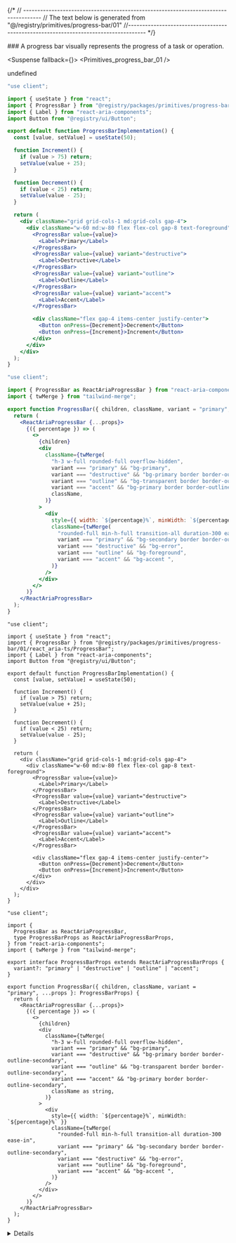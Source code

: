 
{/*
// ------------------------------------------------------------------------------------
    //	The text below is generated from "@/registry/primitives/progress-bar/01"
//------------------------------------------------------------------------------------
*/}

<Wrapper>
<Title>Progress Bar</Title>
### A progress bar visually represents the progress of a task or operation.

<WrapperToggle >
<Preview>



<Suspense fallback={<Skeleton className="h-60 rounded-lg" />}>
<Display>
<Primitives_progress_bar_01 />
</Display>
</Suspense>

</Preview>

<Implementation>

undefined
<CodeBlock>

```react_aria|js|example.jsx
"use client";

import { useState } from "react";
import { ProgressBar } from "@registry/packages/primitives/progress-bar/01/react_aria-js/ProgressBar";
import { Label } from "react-aria-components";
import Button from "@registry/ui/Button";

export default function ProgressBarImplementation() {
  const [value, setValue] = useState(50);

  function Increment() {
    if (value > 75) return;
    setValue(value + 25);
  }

  function Decrement() {
    if (value < 25) return;
    setValue(value - 25);
  }

  return (
    <div className="grid grid-cols-1 md:grid-cols gap-4">
      <div className="w-60 md:w-80 flex flex-col gap-8 text-foreground">
        <ProgressBar value={value}>
          <Label>Primary</Label>
        </ProgressBar>
        <ProgressBar value={value} variant="destructive">
          <Label>Destructive</Label>
        </ProgressBar>
        <ProgressBar value={value} variant="outline">
          <Label>Outline</Label>
        </ProgressBar>
        <ProgressBar value={value} variant="accent">
          <Label>Accent</Label>
        </ProgressBar>

        <div className="flex gap-4 items-center justify-center">
          <Button onPress={Decrement}>Decrement</Button>
          <Button onPress={Increment}>Increment</Button>
        </div>
      </div>
    </div>
  );
}

```

```react_aria|js|ProgressBar.jsx
"use client";

import { ProgressBar as ReactAriaProgressBar } from "react-aria-components";
import { twMerge } from "tailwind-merge";

export function ProgressBar({ children, className, variant = "primary", ...props }) {
  return (
    <ReactAriaProgressBar {...props}>
      {({ percentage }) => (
        <>
          {children}
          <div
            className={twMerge(
              "h-3 w-full rounded-full overflow-hidden",
              variant === "primary" && "bg-primary",
              variant === "destructive" && "bg-primary border border-outline-secondary",
              variant === "outline" && "bg-transparent border border-outline-secondary",
              variant === "accent" && "bg-primary border border-outline-secondary",
              className,
            )}
          >
            <div
              style={{ width: `${percentage}%`, minWidth: `${percentage}%` }}
              className={twMerge(
                "rounded-full min-h-full transition-all duration-300 ease-in",
                variant === "primary" && "bg-secondary border border-outline-secondary",
                variant === "destructive" && "bg-error",
                variant === "outline" && "bg-foreground",
                variant === "accent" && "bg-accent ",
              )}
            />
          </div>
        </>
      )}
    </ReactAriaProgressBar>
  );
}

```

```react_aria|ts|example.tsx
"use client";

import { useState } from "react";
import { ProgressBar } from "@registry/packages/primitives/progress-bar/01/react_aria-ts/ProgressBar";
import { Label } from "react-aria-components";
import Button from "@registry/ui/Button";

export default function ProgressBarImplementation() {
  const [value, setValue] = useState(50);

  function Increment() {
    if (value > 75) return;
    setValue(value + 25);
  }

  function Decrement() {
    if (value < 25) return;
    setValue(value - 25);
  }

  return (
    <div className="grid grid-cols-1 md:grid-cols gap-4">
      <div className="w-60 md:w-80 flex flex-col gap-8 text-foreground">
        <ProgressBar value={value}>
          <Label>Primary</Label>
        </ProgressBar>
        <ProgressBar value={value} variant="destructive">
          <Label>Destructive</Label>
        </ProgressBar>
        <ProgressBar value={value} variant="outline">
          <Label>Outline</Label>
        </ProgressBar>
        <ProgressBar value={value} variant="accent">
          <Label>Accent</Label>
        </ProgressBar>

        <div className="flex gap-4 items-center justify-center">
          <Button onPress={Decrement}>Decrement</Button>
          <Button onPress={Increment}>Increment</Button>
        </div>
      </div>
    </div>
  );
}

```

```react_aria|ts|ProgressBar.tsx
"use client";

import {
  ProgressBar as ReactAriaProgressBar,
  type ProgressBarProps as ReactAriaProgressBarProps,
} from "react-aria-components";
import { twMerge } from "tailwind-merge";

export interface ProgressBarProps extends ReactAriaProgressBarProps {
  variant?: "primary" | "destructive" | "outline" | "accent";
}

export function ProgressBar({ children, className, variant = "primary", ...props }: ProgressBarProps) {
  return (
    <ReactAriaProgressBar {...props}>
      {({ percentage }) => (
        <>
          {children}
          <div
            className={twMerge(
              "h-3 w-full rounded-full overflow-hidden",
              variant === "primary" && "bg-primary",
              variant === "destructive" && "bg-primary border border-outline-secondary",
              variant === "outline" && "bg-transparent border border-outline-secondary",
              variant === "accent" && "bg-primary border border-outline-secondary",
              className as string,
            )}
          >
            <div
              style={{ width: `${percentage}%`, minWidth: `${percentage}%` }}
              className={twMerge(
                "rounded-full min-h-full transition-all duration-300 ease-in",
                variant === "primary" && "bg-secondary border border-outline-secondary",
                variant === "destructive" && "bg-error",
                variant === "outline" && "bg-foreground",
                variant === "accent" && "bg-accent ",
              )}
            />
          </div>
        </>
      )}
    </ReactAriaProgressBar>
  );
}

```

</CodeBlock>
<Details>

<Provider tag="react_aria">
## ProgressBar

| Name      | Type                                                  | Default     | Description                                                              |
| --------- | ----------------------------------------------------- | ----------- | ------------------------------------------------------------------------ |
| children  | `React.ReactNode`                                     |             | Content to display alongside the progress bar.                           |
| className | `string` (optional)                                   |             | Additional classes to apply for custom styling.                          |
| variant   | `"primary" \| "destructive" \| "outline" \| "accent"` | `"primary"` | The visual style of the progress bar, affecting color and border styles. |
| ...props  | `ReactAriaProgressBarProps`                           |             | Additional properties from the `ReactAriaProgressBar` component.         |

Check out the official documentation of [React Aria Progress Bar](https://react-spectrum.adobe.com/react-aria/ProgressBar.html) for more details.

</Provider>

</Details>
</Implementation>
</WrapperToggle>
</Wrapper>
